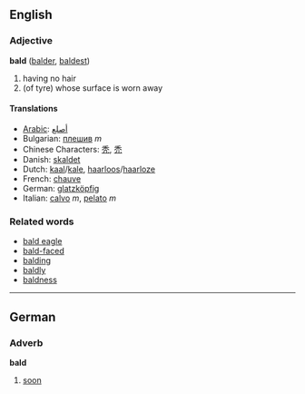 ==English==

===Adjective===
'''bald''' ([[balder]], [[baldest]])

# having no hair
# (of tyre) whose surface is worn away 
====Translations====
*[[Arabic]]: [[أصلع]]
*Bulgarian: [[плешив]] ''m''
*Chinese Characters: [[秃]], [[禿]]
*Danish: [[skaldet]]
*Dutch: [[kaal]]/[[kale]], [[haarloos]]/[[haarloze]]
*French: [[chauve]]
*German: [[glatzköpfig]]
*Italian: [[calvo]] ''m'', [[pelato]] ''m''

===Related words===

*[[bald eagle]]
*[[bald-faced]]
*[[balding]]
*[[baldly]]
*[[baldness]]


----

==German==

===Adverb===
'''bald'''

# [[soon]]